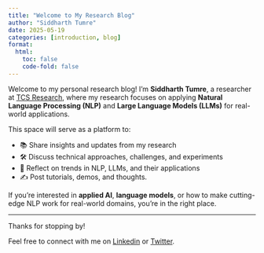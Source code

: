 ```yaml
---
title: "Welcome to My Research Blog"
author: "Siddharth Tumre"
date: 2025-05-19
categories: [introduction, blog]
format:
  html:
    toc: false
    code-fold: false
---
```


Welcome to my personal research blog! I'm **Siddharth Tumre**, a researcher at [TCS Research](https://www.tcs.com/what-we-do/research), where my research focuses on applying **Natural Language Processing (NLP)** and **Large Language Models (LLMs)** for real-world applications.

This space will serve as a platform to:

- 📚 Share insights and updates from my research
- 🛠️ Discuss technical approaches, challenges, and experiments
- 🔎 Reflect on trends in NLP, LLMs, and their applications
- ✍️ Post tutorials, demos, and thoughts.

If you're interested in **applied AI**, **language models**, or how to make cutting-edge NLP work for real-world domains, you're in the right place.

---

Thanks for stopping by!

Feel free to connect with me on [Linkedin](https://www.linkedin.com/in/siddharth-tumre/) or [Twitter](https://x.com/siddharth_tumre).
